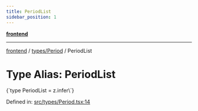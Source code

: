 ```yaml
---
title: PeriodList
sidebar_position: 1
---
```



[**frontend**](../../..)

***

[frontend](../../..) / [types/Period](..) / PeriodList

# Type Alias: PeriodList

<CodeBlock language="ts">
{`type PeriodList = z.infer\<typeof [PeriodListSchema](../variables/PeriodListSchema)\>`}
</CodeBlock>

Defined in: [src/types/Period.tsx:14](https://github.com/svsticky/CommitteeClash/blob/cf8a63ee123fe6ef8b9cc633622ca8c3bc6fa48a/frontend/src/types/Period.tsx#L14)
